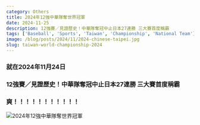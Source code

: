 ```yaml
---
category: Others
title: 2024年12強中華隊奪世界冠軍
date: 2024-11-25
description: 12強賽／見證歷史！中華隊奪冠中止日本27連勝 三大賽首度稱霸
tags: ['Baseball', 'Sports', 'Taiwan', 'Championship', 'National Team']
image: /blog/posts/2024/11/2024-chinese-taipei.jpg
slug: taiwan-world-championship-2024
---
```


### 就在2024年11月24日

### 12強賽／見證歷史！中華隊奪冠中止日本27連勝 三大賽首度稱霸

### 爽！！！！！！！！！！！

![2024年12強中華隊奪世界冠軍](/blog/posts/2024/11/2024-chinese-taipei.jpg)
